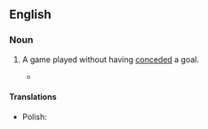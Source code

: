 ==English==

===Noun===
{{en-noun|head=[[clean]] [[sheet]]}}

# {{label|en|soccer}} A game played without having [[conceded]] a goal.
#* {{quote-news
|date=February 6, 2011
|author=Alistair Magowan
|title=West Ham 0 - 1 Birmingham
|work=BBC
|url=http://news.bbc.co.uk/sport2/hi/football/eng_prem/9385585.stm
|page=
|passage=Birmingham had their defence to thank for a '''clean sheet''', although they were lucky to escape when Manuel da Costa shot off-target and then headed wide.}}

====Translations====
{{trans-top|game played without having conceded a goal}}
* Polish: {{t|pl|czyste konto|m}}
{{trans-mid}}
{{trans-bottom}}